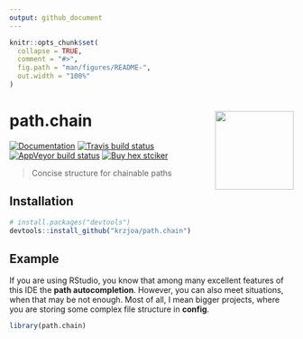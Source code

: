 ```yaml
---
output: github_document
---
```


<!-- README.md is generated from README.Rmd. Please edit that file -->

```r
knitr::opts_chunk$set(
  collapse = TRUE,
  comment = "#>",
  fig.path = "man/figures/README-",
  out.width = "100%"
)
```

# path.chain <img src='man/figures/logo.png' align="right" height="139" />

<!-- badges: start -->
[![Documentation](https://img.shields.io/badge/documentation-path.chain-orange.svg?colorB=E91E63)](http://krzjoa.github.io/path.chain/)
[![Travis build status](https://travis-ci.org/krzjoa/path.chain.svg?branch=master)](https://travis-ci.org/krzjoa/path.chain)
[![AppVeyor build status](https://ci.appveyor.com/api/projects/status/github/krzjoa/path.chain?branch=master&svg=true)](https://ci.appveyor.com/project/krzjoa/path.chain)
[![Buy hex
stciker](https://img.shields.io/badge/buy%20hex-path.chain-green)](http://www.redbubble.com/people/krzjoa/works/45140988-path-chain-r-package-hex-sticker?p=sticker&asc=u)
<!-- badges: end -->

> Concise structure for chainable paths

## Installation

``` r
# install.packages("devtools")
devtools::install_github("krzjoa/path.chain")
```
## Example
If you are using RStudio, you know that among many excellent features of this IDE the **path autocompletion**. However, you can also meet situations, when that may be not enough.
Most of all, I mean bigger projects, where you are storing some complex file structure in **config**. 


```r
library(path.chain)
```

